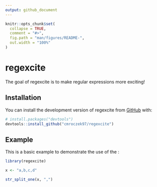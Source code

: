 ```yaml
---
output: github_document
---
```


<!-- README.md is generated from README.Rmd. Please edit that file -->

```r
knitr::opts_chunk$set(
  collapse = TRUE,
  comment = "#>",
  fig.path = "man/figures/README-",
  out.width = "100%"
)
```

# regexcite

<!-- badges: start -->
<!-- badges: end -->

The goal of regexcite is to make regular expressions more exciting!

## Installation

You can install the development version of regexcite from [GitHub](https://github.com/) with:

``` r
# install.packages("devtools")
devtools::install_github("cmroczek97/regexcite")
```

## Example

This is a basic example to demonstrate the use of the :

```r
library(regexcite)

x <- "a,b,c,d"

str_split_one(x, ",")

```

